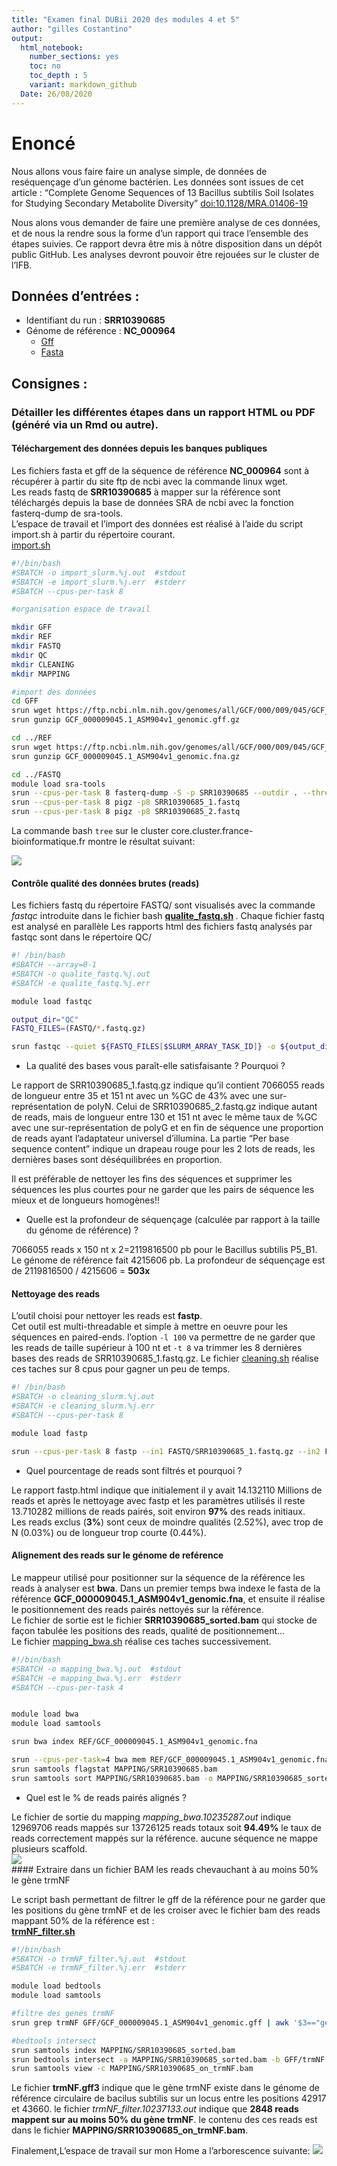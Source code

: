 ```yaml
---
title: "Examen final DUBii 2020 des modules 4 et 5"
author: "gilles Costantino"
output:
  html_notebook:
    number_sections: yes
    toc: no
    toc_depth : 5
    variant: markdown_github
  Date: 26/08/2020
---
```


# Enoncé

Nous allons vous faire faire un analyse simple, de données de reséquençage d'un génome bactérien. Les données sont issues de cet article : "Complete Genome Sequences of 13 Bacillus subtilis Soil Isolates for Studying Secondary Metabolite Diversity" [doi:10.1128/MRA.01406-19](https://doi.org/10.1128/MRA.01406-19)  

Nous alons vous demander de faire une première analyse de ces données, et de nous la rendre sous la forme d'un rapport qui trace l'ensemble des étapes suivies. Ce rapport devra être mis à nôtre disposition dans un dépôt public GitHub. Les analyses devront pouvoir être rejouées sur le cluster de l'IFB.  

## Données d'entrées :

* Identifiant du run : **SRR10390685**   
* Génome de référence : **NC_000964**     
  * [Gff](https://ftp.ncbi.nlm.nih.gov/genomes/all/GCF/000/009/045/GCF_000009045.1_ASM904v1/GCF_000009045.1_ASM904v1_genomic.gff.gz)  
  * [Fasta](https://ftp.ncbi.nlm.nih.gov/genomes/all/GCF/000/009/045/GCF_000009045.1_ASM904v1/GCF_000009045.1_ASM904v1_genomic.fna.gz)    
        
## Consignes :

### Détailler les différentes étapes dans un rapport HTML ou PDF (généré via un Rmd ou autre).

#### Téléchargement des données depuis les banques publiques

Les fichiers fasta et gff de la séquence de référence **NC_000964** sont à récupérer à partir du site ftp de ncbi avec la commande linux wget.  
Les reads fastq de **SRR10390685** à mapper sur la référence sont téléchargés depuis la base de données SRA de ncbi avec la fonction fasterq-dump de sra-tools.  
L'espace de travail et l'import des données est réalisé à l'aide du script import.sh à partir du répertoire courant.  
[import.sh](https://github.com/gicostantino/gicostantino.github.io/blob/master/import.sh)  

```bash
#!/bin/bash
#SBATCH -o import_slurm.%j.out  #stdout
#SBATCH -e import_slurm.%j.err  #stderr
#SBATCH --cpus-per-task 8

#organisation espace de travail

mkdir GFF
mkdir REF
mkdir FASTQ
mkdir QC
mkdir CLEANING
mkdir MAPPING

#import des données
cd GFF
srun wget https://ftp.ncbi.nlm.nih.gov/genomes/all/GCF/000/009/045/GCF_000009045.1_ASM904v1/GCF_000009045.1_ASM904v1_genomic.gff.gz
srun gunzip GCF_000009045.1_ASM904v1_genomic.gff.gz

cd ../REF
srun wget https://ftp.ncbi.nlm.nih.gov/genomes/all/GCF/000/009/045/GCF_000009045.1_ASM904v1/GCF_000009045.1_ASM904v1_genomic.fna.gz
srun gunzip GCF_000009045.1_ASM904v1_genomic.fna.gz

cd ../FASTQ
module load sra-tools
srun --cpus-per-task 8 fasterq-dump -S -p SRR10390685 --outdir . --threads 8
srun --cpus-per-task 8 pigz -p8 SRR10390685_1.fastq
srun --cpus-per-task 8 pigz -p8 SRR10390685_2.fastq
```

La commande bash `tree` sur le cluster core.cluster.france-bioinformatique.fr montre le résultat suivant: 

![](treeM4_M5_init.png)

#### Contrôle qualité des données brutes (reads) 

Les fichiers fastq du répertoire FASTQ/ sont visualisés avec la commande *fastqc* introduite dans le fichier bash **[qualite_fastq.sh](https://github.com/gicostantino/gicostantino.github.io/blob/master/qualite_fastq.sh)  ** .
Chaque fichier fastq est analysé en parallèle
Les rapports html des fichiers fastq analysés par fastqc sont dans le répertoire QC/  

```bash
#! /bin/bash
#SBATCH --array=0-1
#SBATCH -o qualite_fastq.%j.out
#SBATCH -e qualite_fastq.%j.err

module load fastqc

output_dir="QC"
FASTQ_FILES=(FASTQ/*.fastq.gz)

srun fastqc --quiet ${FASTQ_FILES[$SLURM_ARRAY_TASK_ID]} -o ${output_dir}
```

  * La qualité des bases vous paraît-elle satisfaisante ? Pourquoi ? 
 
Le rapport de SRR10390685_1.fastq.gz indique qu'il contient 7066055 reads de longueur entre 35 et 151 nt avec un %GC de 43% avec une sur-représentation de polyN.  Celui de SRR10390685_2.fastq.gz indique autant de reads, mais de longueur entre 130 et 151 nt avec le même taux de %GC avec une sur-représentation de polyG et en fin de séquence une proportion de reads ayant l'adaptateur universel d'illumina.
La partie "Per base sequence content" indique un drapeau rouge pour les 2 lots de reads, les dernières bases sont déséquilibrées en proportion. 

Il est préférable de nettoyer les fins des séquences et supprimer les séquences les plus courtes pour ne garder que les pairs de séquence les mieux  et de longueurs homogènes!! 
  
  * Quelle est la profondeur de séquençage (calculée par rapport à la taille du génome de référence) ?  
  
 7066055 reads x 150 nt x 2=2119816500 pb pour le Bacillus subtilis P5_B1.  
Le génome de référence fait 4215606 pb.
La profondeur de séquençage est de 2119816500 / 4215606 = **503x** 
  
#### Nettoyage des reads 

L'outil choisi pour nettoyer les reads est **fastp**.  
Cet outil est multi-threadable et simple à mettre en oeuvre pour les séquences en paired-ends. 
l'option `-l 100` va permettre de ne garder que les reads de taille supérieur à 100 nt et `-t 8` va trimmer les 8 dernières bases des reads de SRR10390685_1.fastq.gz.
Le fichier [cleaning.sh](https://github.com/gicostantino/gicostantino.github.io/blob/master/cleaning.sh) réalise ces taches sur 8 cpus pour gagner un peu de temps.
```bash
#! /bin/bash
#SBATCH -o cleaning_slurm.%j.out
#SBATCH -e cleaning_slurm.%j.err
#SBATCH --cpus-per-task 8

module load fastp

srun --cpus-per-task 8 fastp --in1 FASTQ/SRR10390685_1.fastq.gz --in2 FASTQ/SRR10390685_2.fastq.gz -l 100 --out1 CLEANING/SRR10390685_1.cleaned.fastq.gz --out2 CLEANING/SRR10390685_2.cleaned.fastq.gz --unpaired1 CLEANING/SRR10390685_singletons.fastq.gz --unpaired2 CLEANING/SRR10390685_singletons.fastq.gz -w 1 -h fastp.html -t 8

```
  * Quel pourcentage de reads sont filtrés et pourquoi ? 
  
Le rapport fastp.html indique que initialement il y avait 14.132110 Millions de reads et après le nettoyage avec fastp et les paramètres utilisés il reste 13.710282 millions de reads pairés, soit environ **97%** des reads initiaux.  
Les reads exclus (**3%**) sont ceux de moindre qualités (2.52%), avec trop de N (0.03%) ou de longueur trop courte (0.44%). 
  
#### Alignement des reads sur le génome de reférence  

Le mappeur utilisé pour positionner sur la séquence de la référence les reads à analyser est **bwa**.
Dans un premier temps bwa indexe le fasta de la référence **GCF_000009045.1_ASM904v1_genomic.fna**, et ensuite il réalise le positionnement des reads pairés nettoyés sur la référence.  
Le fichier de sortie est le fichier **SRR10390685_sorted.bam** qui stocke de façon tabulée les positions des reads, qualité de positionnement...  
Le fichier [mapping_bwa.sh](https://github.com/gicostantino/gicostantino.github.io/blob/master/mapping_bwa.sh) réalise ces taches successivement.

```bash

#!/bin/bash
#SBATCH -o mapping_bwa.%j.out  #stdout
#SBATCH -e mapping_bwa.%j.err  #stderr
#SBATCH --cpus-per-task 4


module load bwa
module load samtools

srun bwa index REF/GCF_000009045.1_ASM904v1_genomic.fna

srun --cpus-per-task=4 bwa mem REF/GCF_000009045.1_ASM904v1_genomic.fna CLEANING/SRR10390685_1.cleaned.fastq.gz CLEANING/SRR10390685_2.cleaned.fastq.gz -t 3 | samtools view -hbS > MAPPING/SRR10390685.bam 
srun samtools flagstat MAPPING/SRR10390685.bam
srun samtools sort MAPPING/SRR10390685.bam -o MAPPING/SRR10390685_sorted.bam

```

  * Quel est le % de reads pairés alignés ? 

Le fichier de sortie du mapping *mapping_bwa.10235287.out* indique 12969706 reads mappés sur 13726125 reads totaux soit **94.49%** le taux de reads correctement mappés sur la référence.
aucune séquence ne mappe plusieurs scaffold.  
![](mapping_result.png)  
#### Extraire dans un fichier BAM les reads chevauchant à au moins 50% le gène trmNF  

Le script bash permettant de filtrer le gff de la référence pour ne garder que les positions du gène trmNF et de les croiser avec le fichier bam des reads mappant 50% de la référence est :  
**[trmNF_filter.sh](https://github.com/gicostantino/gicostantino.github.io/blob/master/trmNF_filter.sh)**  
```bash
#!/bin/bash
#SBATCH -o trmNF_filter.%j.out  #stdout
#SBATCH -e trmNF_filter.%j.err  #stderr

module load bedtools
module load samtools

#filtre des genes trmNF
srun grep trmNF GFF/GCF_000009045.1_ASM904v1_genomic.gff | awk '$3=="gene"' > GFF/trmNF.gff3

#bedtools intersect
srun samtools index MAPPING/SRR10390685_sorted.bam
srun bedtools intersect -a MAPPING/SRR10390685_sorted.bam -b GFF/trmNF.gff3 -f 0.5 > MAPPING/SRR10390685_on_trmNF.bam
srun samtools view -c MAPPING/SRR10390685_on_trmNF.bam

```
Le fichier **trmNF.gff3** indique que le gène trmNF existe dans le génome de référence circulaire de bacilus subtilis sur un locus entre les positions 42917 et 43660.
le fichier *trmNF_filter.10237133.out* indique que **2848 reads mappent sur au moins 50% du gène trmNF**. le contenu des ces reads est dans le fichier **MAPPING/SRR10390685_on_trmNF.bam**.

Finalement,L'espace de travail sur mon Home a l'arborescence suivante:
![](treeM4_M5_final.png)  
